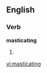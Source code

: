 
==English==

===Verb===
'''masticating'''

# {{present participle of|[[masticate]]}}

[[vi:masticating]]